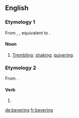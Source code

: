 ==English==

===Etymology 1===
From {{etyl|enm|en}} {{m|enm|*beverynge}}, {{term|beuerynge|lang=enm}}, equivalent to {{suffix|bever|ing|lang=en}}.

====Noun====
{{en-noun}}

# [[trembling|Trembling]]; [[shaking]]; [[quivering]].

===Etymology 2===
From {{suffix|bever|ing|lang=en}}.

====Verb====
{{head|en}}

# {{present participle of|bever|lang=en}}

[[de:bevering]]
[[fr:bevering]]